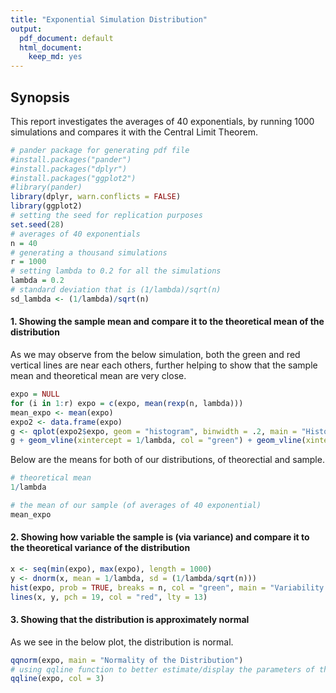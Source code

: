 ```yaml
---
title: "Exponential Simulation Distribution"
output:
  pdf_document: default
  html_document:
    keep_md: yes
---
```


## Synopsis
This report investigates the averages of 40 exponentials, by running 1000 simulations and compares it with the Central Limit Theorem.  
```r
# pander package for generating pdf file
#install.packages("pander")
#install.packages("dplyr")
#install.packages("ggplot2")
#library(pander)
library(dplyr, warn.conflicts = FALSE)
library(ggplot2)
# setting the seed for replication purposes
set.seed(28)
# averages of 40 exponentials
n = 40
# generating a thousand simulations
r = 1000
# setting lambda to 0.2 for all the simulations
lambda = 0.2
# standard deviation that is (1/lambda)/sqrt(n)
sd_lambda <- (1/lambda)/sqrt(n)
```
#### 1. Showing the sample mean and compare it to the theoretical mean of the distribution   
As we may observe from the below simulation, both the green and red vertical lines are near each others, further helping to show that the sample mean and theoretical mean are very close.  

```r
expo = NULL
for (i in 1:r) expo = c(expo, mean(rexp(n, lambda)))
mean_expo <- mean(expo)
expo2 <- data.frame(expo)
g <- qplot(expo2$expo, geom = "histogram", binwidth = .2, main = "Histogram for Exponential Distribution", xlab = "Mean", ylab = "Frequency")
g + geom_vline(xintercept = 1/lambda, col = "green") + geom_vline(xintercept = mean_expo, col = "red")
```
Below are the means for both of our distributions, of  theorectial and sample.    
```r
# theoretical mean
1/lambda

# the mean of our sample (of averages of 40 exponential)
mean_expo

```
  
#### 2. Showing how variable the sample is (via variance) and compare it to the theoretical variance of the distribution  
```r
x <- seq(min(expo), max(expo), length = 1000)
y <- dnorm(x, mean = 1/lambda, sd = (1/lambda/sqrt(n)))
hist(expo, prob = TRUE, breaks = n, col = "green", main = "Variability of Sample Variance and Theoretical Variance", ylab = "Variance Frequency", xlab = "Mean Range")
lines(x, y, pch = 19, col = "red", lty = 13)
```
  
#### 3. Showing that the distribution is approximately normal  
As we see in the below plot, the distribution is normal.
```r
qqnorm(expo, main = "Normality of the Distribution")
# using qqline function to better estimate/display the parameters of the normal distribution
qqline(expo, col = 3)
```